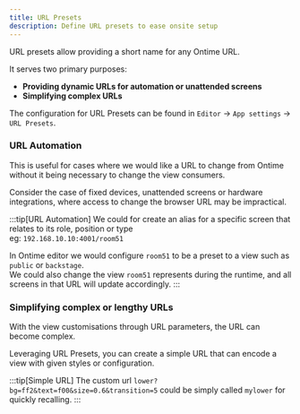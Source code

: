 ```yaml
---
title: URL Presets
description: Define URL presets to ease onsite setup
---
```


URL presets allow providing a short name for any Ontime URL.

It serves two primary purposes:

* **Providing dynamic URLs for automation or unattended screens**
* **Simplifying complex URLs**

The configuration for URL Presets can be found in `Editor` -> `App settings` -> `URL Presets`.

### URL Automation

This is useful for cases where we would like a URL to change from Ontime without it being necessary to change the view consumers.

Consider the case of fixed devices, unattended screens or hardware integrations, where access to change the browser URL may be impractical.

:::tip[URL Automation]
We could for create an alias for a specific screen that relates to its role, position or type\
eg: `192.168.10.10:4001/room51`

In Ontime editor we would configure `room51` to be a preset to a view such as `public` or `backstage`. \
We could also change the view `room51` represents during the runtime, and all screens in that URL will update accordingly.
:::


### Simplifying complex or lengthy URLs

With the view customisations through URL parameters, the URL can become complex.

Leveraging URL Presets, you can create a simple URL that can encode a view with given styles or configuration.

:::tip[Simple URL]
The custom url `lower?bg=ff2&text=f00&size=0.6&transition=5` could be simply called `mylower` for quickly recalling.
:::
